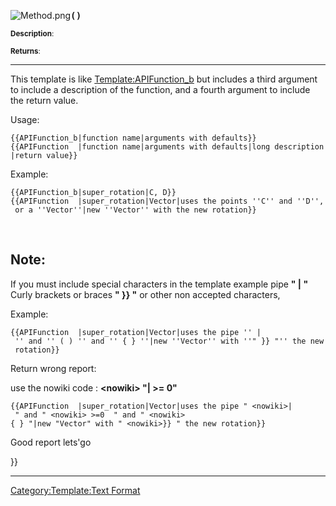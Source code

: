 <div class="api">
<div class="function">[[Image:Method.png]]<tt> <big>'''{{{1}}}('''''{{{2}}}''''')'''</big></tt></div>
<div class="description">
<small>'''Description''':</small> {{{3}}}

<small>'''Returns''':</small> {{{4}}}
</div>
</div><noinclude>

----

This template is like [[Template:APIFunction_b]] but includes a third argument to include a description of the function, and a fourth argument to include the return value.

Usage:
 <nowiki>{{APIFunction_b|function name|arguments with defaults}}</nowiki>
 <nowiki>{{APIFunction  |function name|arguments with defaults|long description|return value}}</nowiki>

Example:
 <nowiki>{{APIFunction_b|super_rotation|C, D}}</nowiki>
 <nowiki>{{APIFunction  |super_rotation|Vector|uses the points ''C'' and ''D'', or a ''Vector''|new ''Vector'' with the new rotation}}</nowiki>

 {{APIFunction_b|super_rotation|C, D}}
 {{APIFunction  |super_rotation|Vector|uses the points ''C'' and ''D'', or a ''Vector''|new ''Vector'' with the new rotation}}


==Note:==

If you must include special characters in the template example pipe '''" | "''' Curly brackets or braces  '''"  }} "''' or other non accepted characters, 

Example:

 <nowiki>{{APIFunction  |super_rotation|Vector|uses the pipe '' | '' and '' ( ) '' and '' { } ''|new ''Vector'' with ''" }} "'' the new rotation}}</nowiki>

Return wrong report:

{{ColoredParagraph|
 {{APIFunction  |super_rotation|Vector|uses the pipe " | " and " >=0 " and " { } "|new "Vector" with " }} " the new rotation}}



use the nowiki code : '''<nowiki> <nowiki> "| >= 0" </nowiki> </nowiki>'''

 <nowiki>{{APIFunction  |super_rotation|Vector|uses the pipe " <nowiki>|</nowiki></nowiki> " and " <nowiki><nowiki> >=0 </nowiki></nowiki> " and " <nowiki><nowiki>{ }</nowiki></nowiki> "|new "Vector" with " <nowiki><nowiki>}}</nowiki></nowiki> " the new rotation}}

Good report lets'go

{{ColoredParagraph|#effeee|
 {{APIFunction  |super_rotation|Vector|uses the pipe " <nowiki>|</nowiki> " and " <nowiki> >=0 </nowiki> " and " <nowiki>{ }</nowiki> "|new "Vector" with " <nowiki>}}</nowiki> " the new rotation}}
}}


----


[[Category:Template:Text Format]]
</noinclude>